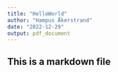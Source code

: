 ```yaml
---
title: "HelloWorld"
author: "Hampus Åkerstrand"
date: "2022-12-29"
output: pdf_document
---
```


## This is a markdown file

